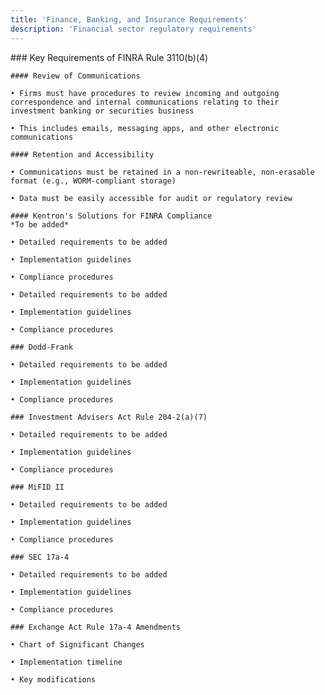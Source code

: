 ```yaml
---
title: 'Finance, Banking, and Insurance Requirements'
description: 'Financial sector regulatory requirements'
---
```


<AccordionGroup>
  <Accordion title="FINRA Rule 3110">
    ### Key Requirements of FINRA Rule 3110(b)(4)

    #### Review of Communications
    
    • Firms must have procedures to review incoming and outgoing correspondence and internal communications relating to their investment banking or securities business
    
    • This includes emails, messaging apps, and other electronic communications

    #### Retention and Accessibility
    
    • Communications must be retained in a non-rewriteable, non-erasable format (e.g., WORM-compliant storage)
    
    • Data must be easily accessible for audit or regulatory review

    #### Kentron's Solutions for FINRA Compliance
    *To be added*
  </Accordion>

  <Accordion title="CFTC Regulation 1.35(a)(1)(iii)">
    
    • Detailed requirements to be added
    
    • Implementation guidelines
    
    • Compliance procedures
  </Accordion>

  <Accordion title="FCA Handbook SYSC 10A.1.6">
    
    • Detailed requirements to be added
    
    • Implementation guidelines
    
    • Compliance procedures

    ### Dodd-Frank
    
    • Detailed requirements to be added
    
    • Implementation guidelines
    
    • Compliance procedures

    ### Investment Advisers Act Rule 204-2(a)(7)
    
    • Detailed requirements to be added
    
    • Implementation guidelines
    
    • Compliance procedures

    ### MiFID II
    
    • Detailed requirements to be added
    
    • Implementation guidelines
    
    • Compliance procedures

    ### SEC 17a-4
    
    • Detailed requirements to be added
    
    • Implementation guidelines
    
    • Compliance procedures

    ### Exchange Act Rule 17a-4 Amendments
    
    • Chart of Significant Changes
    
    • Implementation timeline
    
    • Key modifications
  </Accordion>
</AccordionGroup>